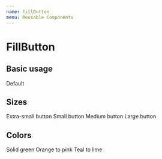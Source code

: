 ```yaml
---
name: FillButton
menu: Reusable Components
---
```




# FillButton

<Props of={FillButton} />


## Basic usage

<Playground>
  <FillButton>Default</FillButton>
</Playground>


## Sizes

<Playground>
  <FillButton size="xsmall">
    Extra-small button
  </FillButton>
</Playground>

<Playground>
  <FillButton size="small">
    Small button
  </FillButton>
</Playground>

<Playground>
  <FillButton size="medium">
    Medium button
  </FillButton>
</Playground>

<Playground>
  <FillButton size="large">
    Large button
  </FillButton>
</Playground>

## Colors

<Playground>
  <FillButton colors={[COLORS.green[500], COLORS.green[500]]}>
    Solid green
  </FillButton>
</Playground>

<Playground>
  <FillButton colors={[COLORS.orange[500], COLORS.pink[300]]}>
    Orange to pink
  </FillButton>
</Playground>

<Playground>
  <FillButton colors={[COLORS.teal[700], COLORS.lime[500]]}>
    Teal to lime
  </FillButton>
</Playground>
